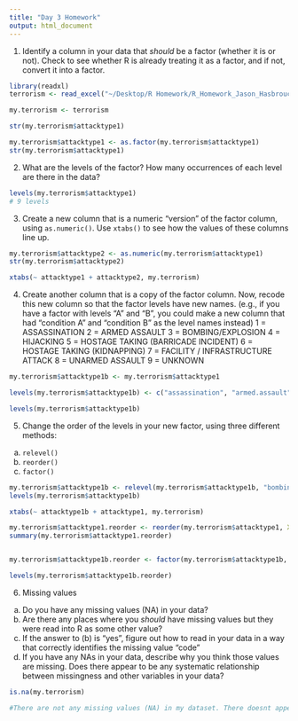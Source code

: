 ```yaml
---
title: "Day 3 Homework"
output: html_document
---
```


1. Identify a column in your data that *should* be a factor (whether it is or not). Check to see whether R is already treating it as a factor, and if not, convert it into a factor.

```r
library(readxl)
terrorism <- read_excel("~/Desktop/R Homework/R_Homework_Jason_Hasbrouck/terrorism.xlsx")

my.terrorism <- terrorism

str(my.terrorism$attacktype1)

my.terrorism$attacktype1 <- as.factor(my.terrorism$attacktype1)
str(my.terrorism$attacktype1)

```

2. What are the levels of the factor? How many occurrences of each level are there in the data?
   
```r
levels(my.terrorism$attacktype1)
# 9 levels
```

3. Create a new column that is a numeric "version" of the factor column, using `as.numeric()`. Use `xtabs()` to see how the values of these columns line up.

```r
my.terrorism$attacktype2 <- as.numeric(my.terrorism$attacktype1)
str(my.terrorism$attacktype2)

xtabs(~ attacktype1 + attacktype2, my.terrorism)

```

4. Create another column that is a copy of the factor column. Now, recode this new column so that the factor levels have new names. 
  (e.g., if you have a factor with levels "A" and "B", you could make a new column that had "condition A" and "condition B" as the level names instead)
1 = ASSASSINATION
2 = ARMED ASSAULT
3 = BOMBING/EXPLOSION
4 = HIJACKING
5 = HOSTAGE TAKING (BARRICADE INCIDENT)
6 = HOSTAGE TAKING (KIDNAPPING)
7 = FACILITY / INFRASTRUCTURE ATTACK
8 = UNARMED ASSAULT
9 = UNKNOWN


```r
my.terrorism$attacktype1b <- my.terrorism$attacktype1

levels(my.terrorism$attacktype1b) <- c("assassination", "armed.assault", "bombing.explosion", "hijacking", "hostage.barricade", "hostage.kidnapping", "facility.attack", "unarmed.assault", "unknown" )

levels(my.terrorism$attacktype1b)

```

5. Change the order of the levels in your new factor, using three different methods:
  a. `relevel()`
  b. `reorder()`
  c. `factor()`

```r
my.terrorism$attacktype1b <- relevel(my.terrorism$attacktype1b, "bombing.explosion")
levels(my.terrorism$attacktype1b)

xtabs(~ attacktype1b + attacktype1, my.terrorism)

my.terrorism$attacktype1.reorder <- reorder(my.terrorism$attacktype1, X=as.numeric(my.terrorism$attacktype1), FUN=length)
summary(my.terrorism$attacktype1.reorder)


my.terrorism$attacktype1b.reorder <- factor(my.terrorism$attacktype1b, levels = c("hostage.barricade", "unarmed.assault", "assassination",  "bombing.explosion", "hijacking",  "hostage.kidnapping", "facility.attack", "armed.assault",  "unknown"))

levels(my.terrorism$attacktype1b.reorder)

```

6. Missing values
  a. Do you have any missing values (NA) in your data?
  b. Are there any places where you *should* have missing values but they were read into R as some other value?
  c. If the answer to (b) is "yes", figure out how to read in your data in a way that correctly identifies the missing value "code"
  d. If you have any NAs in your data, describe why you think those values are missing. Does there appear to be any systematic relationship between missingness and other variables in your data?

```r
is.na(my.terrorism)

#There are not any missing values (NA) in my dataset. There doesnt appear to be places where there should be missing data.

```

